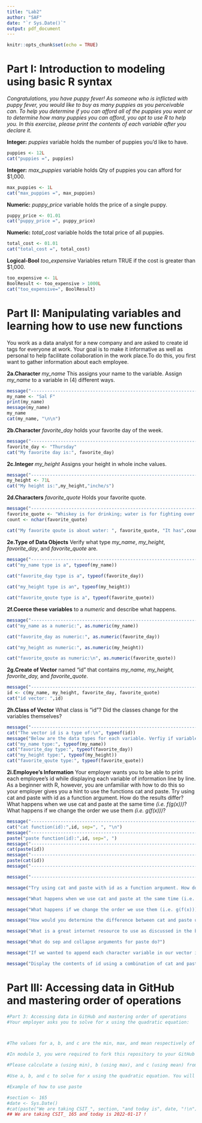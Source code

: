 ```yaml
---
title: "Lab2"
author: "SAF"
date: "`r Sys.Date()`"
output: pdf_document
---
```


```r
knitr::opts_chunk$set(echo = TRUE)
```

# Part I: Introduction to modeling using basic R syntax

*Congratulations, you have puppy fever! As someone who is inflicted with puppy 
fever, you would like to buy as many puppies as you perceivable can. To help 
you determine if you can afford all of the puppies you want or to determine 
how many puppies you can afford, you opt to use R to help you. In this 
exercise, please print the contents of each variable after you declare it.*

**Integer:** *puppies* variable holds the number of puppies you’d like to have.
```R
puppies <- 12L
cat("puppies =", puppies)
```

**Integer:** *max_puppies* variable holds Qty of puppies you can afford for $1,000.
```R
max_puppies <- 1L
cat("max_puppies =", max_puppies)
```

**Numeric:** *puppy_price* variable holds the price of a single puppy.
```R
puppy_price <- 01.01
cat("puppy_price =", puppy_price)
```

**Numeric:** *total_cost* variable holds the total price of all puppies.
```R
total_cost <- 01.01
cat("total_cost =", total_cost)
```

**Logical-Bool** *too_expensive* Variables return TRUE if the cost is greater than $1,000.
```R
too_expensive <- 1L
BoolResult <- too_expensive > 1000L
cat("too_expensive=", BoolResult)
```

# Part II: Manipulating variables and learning how to use new functions

You work as a data analyst for a new company and are asked to create id tags for 
everyone at work. Your goal is to make it informative as well as personal to 
help facilitate collaboration in the work place.To do this, you first want to 
gather information about each employee.

**2a.Character** *my_name* This assigns your name to the variable.
Assign *my_name* to a variable in (4) different ways.
```R
message("-----------------------------------------------------------------------------------")
my_name <- "Sal F"
print(my_name)
message(my_name)
my_name
cat(my_name, "\n\n")
```


**2b.Character** *favorite_day* holds your favorite day of the week.
```R
message("-----------------------------------------------------------------------------------")
favorite_day <- "Thursday"
cat("My favorite day is:", favorite_day)
```


**2c.Integer** *my_height* Assigns your height in whole inche values.
```R
message("-----------------------------------------------------------------------------------")
my_height <- 71L
cat("My height is:",my_height,"inche/s")
```


**2d.Characters** *favorite_quote* Holds your favorite quote.
```R
message("-----------------------------------------------------------------------------------")
favorite_quote <- "Whiskey is for drinking; water is for fighting over."
count <- nchar(favorite_quote)

cat("My favorite qoute is about water: ", favorite_quote, "It has",count,"characters.")
```


**2e.Type of Data Objects** Verify what type *my_name*, *my_height*, *favorite_day*, and *favorite_quote* are.
```R
message("-----------------------------------------------------------------------------------")
cat("my_name type is a", typeof(my_name))
    
cat("favorite_day type is a", typeof(favorite_day))

cat("my_height type is an", typeof(my_height))

cat("favorite_qoute type is a", typeof(favorite_quote))

```


**2f.Coerce these variables** to a *numeric* and describe what happens.
```R
message("-----------------------------------------------------------------------------------")
cat("my_name as a numeric:", as.numeric(my_name))

cat("favorite_day as numeric:", as.numeric(favorite_day))

cat("my_height as numeric:", as.numeric(my_height))

cat("favorite_qoute as numeric:\n", as.numeric(favorite_quote))
```

**2g.Create of Vector** named "id" that contains *my_name, my_height, favorite_day,* and *favorite_quote*.
```R
message("-----------------------------------------------------------------------------------")
id <- c(my_name, my_height, favorite_day, favorite_quote)
cat("id vector: ",id)
```

**2h.Class of Vector** What class is "id"? Did the classes change for the variables themselves?
```R
message("-----------------------------------------------------------------------------------")
cat("The vector id is a type of:\n", typeof(id))
message("Below are the data types for each variable. Verfiy if variables weren't altered")
cat("my_name type:", typeof(my_name))
cat("favorite_day type:", typeof(favorite_day))
cat("my_height type:", typeof(my_height))
cat("favorite_qoute type:", typeof(favorite_quote))
```

**2i.Employee's Information** Your employer wants you to be able to print each employee’s id while displaying each variable of information line by line. As a beginner with R, however, you are unfamiliar with how to do this so your employer gives you a hint to use the functions cat and paste.
Try using cat and paste with id as a function argument. How do the results differ?
What happens when we use cat and paste at the same time *(i.e. f(g(x)))*?
What happens if we change the order we use them *(i.e. g(f(x)))*?
```R
message("-----------------------------------------------------------------------------------")
cat("cat function(id):",id, sep=", ", "\n")
message("-----------------------------------------------------------------------------------")
paste("paste function(id):",id, sep=", ")
message("-----------------------------------------------------------------------------------")
cat(paste(id))
message("-----------------------------------------------------------------------------------")
paste(cat(id))
message("-----------------------------------------------------------------------------------")
```


```R
message("-----------------------------------------------------------------------------------")

message("Try using cat and paste with id as a function argument. How do the results differ?")

message("What happens when we use cat and paste at the same time (i.e. f(g(x)))?")

message("What happens if we change the order we use them (i.e. g(f(x)))?")

message("How would you determine the difference between cat and paste using R documentation (from within RStudio)?")

message("What is a great internet resource to use as discussed in the book?")

message("What do sep and collapse arguments for paste do?")

message("If we wanted to append each character variable in our vector id with a new line (i.e. \\n) would we use sep or collapse?")

message("Display the contents of id using a combination of cat and paste with the appropriate arguments for paste.")

```


# Part III: Accessing data in GitHub and mastering order of operations

```R
#Part 3: Accessing data in GitHub and mastering order of operations
#Your employer asks you to solve for x using the quadratic equation:



#The values for a, b, and c are the min, max, and mean respectively of a data set that your employer has on GitHub.

#In module 3, you were required to fork this repository to your GitHub and then clone it to your machine. To access the data set for determining a, b, and c we need to pull from the original repository onto our machine using GitHub. Before you can sync your fork with an upstream repository, however, you must configure a remote that points to the upstream repository. See LINK for help. After syncing, please click on data.RData in Module-4 to load the data set into your environment. Alternatively (and preferred), please use load followed by a character argument of the directory path to load the data set into your environment.

#Please calculate a (using min), b (using max), and c (using mean) from data. Pay careful attention to follow order of operations (PEMDAS)

#Use a, b, and c to solve for x using the quadratic equation. You will need to do this for + and - in the quadratic equation (i.e. you should have TWO answers). Please display the answer as x = {x1, x2} using cat and paste. In part 2 we used paste to display the contents of a vector, here we use it to concatenate different vaariables into one expression.

#Example of how to use paste

#section <- 165
#date <- Sys.Date()
#cat(paste("We are taking CSIT_", section, "and today is", date, "!\n"))
## We are taking CSIT_ 165 and today is 2022-01-17 !
```
